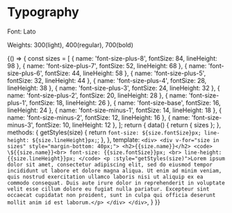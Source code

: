 
<Meta title='settings' />

# Typography

Font: Lato

Weights: 300(light), 400(regular), 700(bold)

<Story name="Typography">{() => {
    const sizes = [
        { name: 'font-size-plus-8', fontSize: 84, lineHeight: 98 },
        { name: 'font-size-plus-7', fontSize: 52, lineHeight: 68 },
        { name: 'font-size-plus-6', fontSize: 44, lineHeight: 58 },
        { name: 'font-size-plus-5', fontSize: 32, lineHeight: 44 },
        { name: 'font-size-plus-4', fontSize: 28, lineHeight: 38 },
        { name: 'font-size-plus-3', fontSize: 24, lineHeight: 32 },
        { name: 'font-size-plus-2', fontSize: 20, lineHeight: 28 },
        { name: 'font-size-plus-1', fontSize: 18, lineHeight: 26 },
        { name: 'font-size-base', fontSize: 16, lineHeight: 24 },
        { name: 'font-size-minus-1', fontSize: 14, lineHeight: 18 },
        { name: 'font-size-minus-2', fontSize: 12, lineHeight: 16 },
        { name: 'font-size-minus-3', fontSize: 10, lineHeight: 12 },
    ];
    return {
        data() {
            return { sizes };
        },
        methods: {
            getStyles(size) {
                return `font-size: ${size.fontSize}px; line-height: ${size.lineHeight}px;`;
            },
        },
        template: `
            <div>
                <div v-for="size in sizes" style="margin-bottom: 40px;">
                    <h2>{{size.name}}</h2>
                    <code>
                        \${{size.name}}<br>
                        font-size: {{size.fontSize}}px; <br>
                        line-height: {{size.lineHeight}}px;
                    </code>
                    <p :style="getStyles(size)">Lorem ipsum dolor sit amet, consectetur adipiscing elit, sed do eiusmod tempor incididunt ut labore et dolore magna aliqua. Ut enim ad minim veniam, quis nostrud exercitation ullamco laboris nisi ut aliquip ex ea commodo consequat. Duis aute irure dolor in reprehenderit in voluptate velit esse cillum dolore eu fugiat nulla pariatur. Excepteur sint occaecat cupidatat non proident, sunt in culpa qui officia deserunt mollit anim id est laborum.</p>
                </div>
            </div>
        `,
    }
}}</Story>
